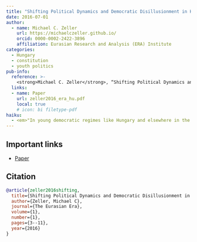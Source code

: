 ```yaml
---
title: "Shifting Political Dynamics and Democratic Disillusionment in Hungary’s Political Youth"
date: 2016-07-01
author:
  - name: Michael C. Zeller
    url: https://michaelczeller.github.io/
    orcid: 0000-0002-2422-3896
    affiliation: Eurasian Research and Analysis (ERA) Institute
categories:
  - Hungary
  - constitution
  - youth politics
pub-info:
  reference: >-
    <strong>Michael C. Zeller</strong>, “Shifting Political Dynamics and Democratic Disillusionment in Hungary’s Political Youth,” <em>The Eurasian Era,</em> 1, no. 1 (2016): 3-11.
  links:
  - name: Paper
    url: zeller2016_era_hu.pdf
    local: true
    # icon: bi filetype-pdf
haiku:
  - <em>"In young democratic regimes like Hungary and elsewhere in the post-Soviet space, twenty-five years has proven insufficient to establish resilient democracies. Political youth has not been socialized into a healthy democratic system, and without having experienced much or any of the preceding socialist system, thus lacking that comparative frame, it significantly expresses dissatisfaction with the current regime."</em>
---
```


## Important links

- [Paper](zeller2016_era_hu.pdf)

## Citation

```bibtex
@article{zeller2016shifting,
  title={Shifting Political Dynamics and Democratic Disillusionment in Hungary’s Political Youth},
  author={Zeller, Michael C},
  journal={The Eurasian Era},
  volume={1},
  number={1},
  pages={3--11},
  year={2016}
}
```
